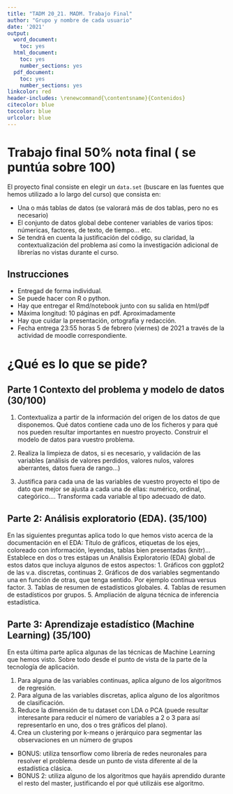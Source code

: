 ```yaml
---
title: "TADM 20_21. MADM. Trabajo Final"
author: "Grupo y nombre de cada usuario"
date: '2021'
output:
  word_document:
    toc: yes
  html_document:
    toc: yes
    number_sections: yes
  pdf_document:
    toc: yes
    number_sections: yes
linkcolor: red
header-includes: \renewcommand{\contentsname}{Contenidos}
citecolor: blue
toccolor: blue
urlcolor: blue
---
```




# Trabajo final 50% nota final ( se puntúa sobre 100)


El proyecto final consiste en elegir un `data.set` (buscare en las fuentes que hemos utilizado a lo largo del curso) que consista en:

* Una o más tablas de datos (se valorará más de dos tablas, pero no es necesario)
* El conjunto de datos global debe contener variables de varios tipos: númericas, factores, de texto, de tiempo... etc.
* Se tendrá en cuenta la justificación del código, su claridad, la contextualización del problema así como la investigación adicional de  librerías  no vistas durante el curso. 




## Instrucciones

* Entregad  de forma individual.
* Se puede hacer con R o python.
* Hay que entregar el Rmd/notebook junto con su salida en  html/pdf
* Máxima longitud: 10 páginas en pdf. Aproximadamente
* Hay que cuidar la presentación, ortografía y redacción.
* Fecha entrega 23:55 horas 5 de febrero (viernes) de 2021 a través de la actividad de moodle correspondiente.


# ¿Qué es lo que se pide?

## Parte 1  Contexto del problema y modelo de datos  (30/100)

1. Contextualiza a partir de la información  del origen  de los datos de que disponemos. Qué datos contiene cada uno de los ficheros y para qué nos pueden resultar importantes en nuestro proyecto.  Construir el modelo de datos para vuestro  problema.

1.  Realiza la limpieza de datos, si es necesario, y validación de las variables (análisis de valores perdidos, valores nulos, valores aberrantes, datos fuera de rango...) 

1. Justifica  para cada una de las variables de  vuestro proyecto el tipo de dato que mejor se ajusta a cada una de ellas: numérico, ordinal, categórico.... Transforma  cada variable al tipo adecuado de dato.

## Parte 2: Análisis exploratorio (EDA). (35/100)

En las siguientes preguntas aplica todo lo que hemos visto  acerca de la documentación en el EDA: Título de gráficos,  etiquetas de los ejes, coloreado con información, leyendas, tablas bien presentadas (knitr)... Establece en dos o tres estápas un Análisis Exploratorio (EDA) global de estos datos que incluya algunos de estos aspectos:
  1. Gráficos con ggplot2 de las v.a. discretas, continuas
  2. Gráficos de dos variables segmentando una en función de otras, que tenga sentido. Por ejemplo continua versus factor.
  3. Tablas de resumen de estadísticos globales.
  4. Tablas de resumen de estadísticos por grupos.
  5. Ampliación de alguna técnica de inferencia estadística.



## Parte 3: Aprendizaje estadístico  (Machine Learning) (35/100)

En esta última parte aplica  algunas de las técnicas de Machine Learning que hemos visto. Sobre todo desde el punto de vista de la parte de la tecnología de aplicación.

1. Para alguna de las variables continuas, aplica alguno de los algoritmos de regresión.
2. Para alguna de las variables discretas, aplica alguno de los algoritmos de clasificación.
3. Reduce la dimensión de tu dataset con LDA o PCA (puede resultar interesante para reducir el número de variables a 2 o 3 para así representarlo en uno, dos o tres gráficos del plano).
4. Crea un clustering por k-means o jerárquico para segmentar las observaciones en un número de grupos
* BONUS: utiliza tensorflow como librería de redes neuronales para resolver el problema desde un punto de vista diferente al de la estadística clásica.
* BONUS 2: utiliza alguno de los algoritmos que hayáis aprendido durante el resto del master, justificando el por qué utilizáis ese algoritmo.